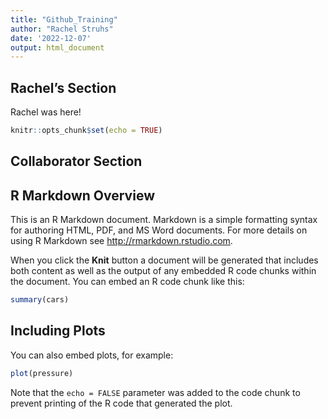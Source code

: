 ```yaml
---
title: "Github_Training"
author: "Rachel Struhs"
date: '2022-12-07'
output: html_document
---
```

## Rachel's Section
Rachel was here! 


```r
knitr::opts_chunk$set(echo = TRUE)
```

## Collaborator Section



## R Markdown Overview

This is an R Markdown document. Markdown is a simple formatting syntax for authoring HTML, PDF, and MS Word documents. For more details on using R Markdown see <http://rmarkdown.rstudio.com>.

When you click the **Knit** button a document will be generated that includes both content as well as the output of any embedded R code chunks within the document. You can embed an R code chunk like this:

```r
summary(cars)
```

## Including Plots

You can also embed plots, for example:

```r
plot(pressure)
```

Note that the `echo = FALSE` parameter was added to the code chunk to prevent printing of the R code that generated the plot.

